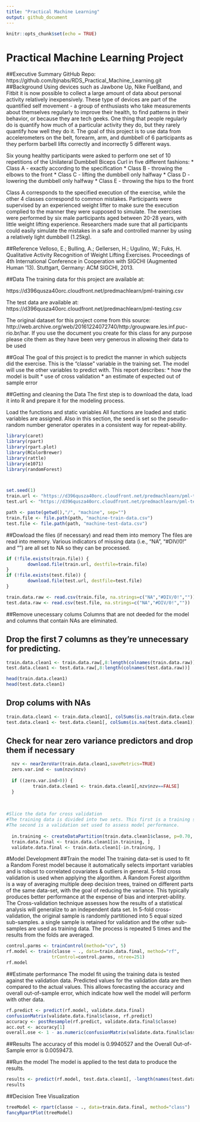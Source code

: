 ```yaml
---
title: "Practical Machine Learning"
output: github_document
---
```


```r
knitr::opts_chunk$set(echo = TRUE)
```

# Practical Machine Learning Project
 
##Executive Summary
GitHub Repo: https://github.com/bjnabs/RDS_Practical_Machine_Learning.git
##Background
Using devices such as Jawbone Up, Nike FuelBand, and Fitbit it is now possible to collect a large amount of data about personal activity relatively inexpensively. These type of devices are part of the quantified self movement - a group of enthusiasts who take measurements about themselves regularly to improve their health, to find patterns in their behavior, or because they are tech geeks. One thing that people regularly do is quantify how much of a particular activity they do, but they rarely quantify how well they do it. The goal of this project is to use data from accelerometers on the belt, forearm, arm, and dumbbell of 6 participants as they perform barbell lifts correctly and incorrectly 5 different ways.

Six young healthy participants were asked to perform one set of 10 repetitions of the Unilateral Dumbbell Biceps Curl in five different fashions:
* Class A - exactly according to the specification
* Class B - throwing the elbows to the front
* Class C - lifting the dumbbell only halfway
* Class D - lowering the dumbbell only halfway
* Class E - throwing the hips to the front

Class A corresponds to the specified execution of the exercise, while the other 4 classes correspond to common mistakes. Participants were supervised by an experienced weight lifter to make sure the execution complied to the manner they were supposed to simulate. The exercises were performed by six male participants aged between 20-28 years, with little weight lifting experience. Researchers made sure that all participants could easily simulate the mistakes in a safe and controlled manner by using a relatively light dumbbell (1.25kg).

##Reference
Velloso, E.; Bulling, A.; Gellersen, H.; Ugulino, W.; Fuks, H. Qualitative Activity Recognition of Weight Lifting Exercises. Proceedings of 4th International Conference in Cooperation with SIGCHI (Augmented Human ’13). Stuttgart, Germany: ACM SIGCHI, 2013.

##Data
The training data for this project are available at:

https://d396qusza40orc.cloudfront.net/predmachlearn/pml-training.csv

The test data are available at:
https://d396qusza40orc.cloudfront.net/predmachlearn/pml-testing.csv

The original dataset for this project come from this source: http://web.archive.org/web/20161224072740/http:/groupware.les.inf.puc-rio.br/har. If you use the document you create for this class for any purpose please cite them as they have been very generous in allowing their data to be used

##Goal
The goal of this project is to predict the manner in which subjects did the exercise. This is the “classe” variable in the training set. The model will use the other variables to predict with. This report describes:
* how the model is built
* use of cross validation
* an estimate of expected out of sample error

##Getting and cleaning the Data
The first step is to download the data, load it into R and prepare it for the modeling process.

Load the functions and static variables
All functions are loaded and static variables are assigned. Also in this section, the seed is set so the pseudo-random number generator operates in a consistent way for repeat-ability.

```r

library(caret)
library(rpart)
library(rpart.plot)
library(RColorBrewer)
library(rattle)
library(e1071)
library(randomForest)



set.seed(1)
train.url <- "https://d396qusza40orc.cloudfront.net/predmachlearn/pml-training.csv"
test.url <- "https://d396qusza40orc.cloudfront.net/predmachlearn/pml-testing.csv"

path <- paste(getwd(),"/", "machine", sep="")
train.file <- file.path(path, "machine-train-data.csv")
test.file <- file.path(path, "machine-test-data.csv")

```


##Dowload the files (if necessary) and read them into memory
The files are read into memory. Various indicators of missing data (i.e., “NA”, “#DIV/0!” and “”) are all set to NA so they can be processed.

```r

if (!file.exists(train.file)) {
        download.file(train.url, destfile=train.file)
}
if (!file.exists(test.file)) {
        download.file(test.url, destfile=test.file)
}

train.data.raw <- read.csv(train.file, na.strings=c("NA","#DIV/0!",""))
test.data.raw <- read.csv(test.file, na.strings=c("NA","#DIV/0!",""))

```

##Remove unecessary colums
Columns that are not deeded for the model and columns that contain NAs are eliminated.

## Drop the first 7 columns as they're unnecessary for predicting.
```r
train.data.clean1 <- train.data.raw[,8:length(colnames(train.data.raw))]
test.data.clean1 <- test.data.raw[,8:length(colnames(test.data.raw))]

head(train.data.clean1)
head(test.data.clean1)

```

## Drop colums with NAs
```r

train.data.clean1 <- train.data.clean1[, colSums(is.na(train.data.clean1)) == 0] 
test.data.clean1 <- test.data.clean1[, colSums(is.na(test.data.clean1)) == 0] 

```

## Check for near zero variance predictors and drop them if necessary
```r
  nzv <- nearZeroVar(train.data.clean1,saveMetrics=TRUE)
  zero.var.ind <- sum(nzv$nzv)
  
  if ((zero.var.ind>0)) {
          train.data.clean1 <- train.data.clean1[,nzv$nzv==FALSE]
  }
  
  
  
#Slice the data for cross validation
#The training data is divided into two sets. This first is a training set with 70% of the data which is used to train the model. 
#The second is a validation set used to assess model performance.
  
  in.training <- createDataPartition(train.data.clean1$classe, p=0.70, list=F)
  train.data.final <- train.data.clean1[in.training, ]
  validate.data.final <- train.data.clean1[-in.training, ]

```


#Model Development
##Train the model
The training data-set is used to fit a Random Forest model because it automatically selects important variables and is robust to correlated covariates & outliers in general. 5-fold cross validation is used when applying the algorithm. A Random Forest algorithm is a way of averaging multiple deep decision trees, trained on different parts of the same data-set, with the goal of reducing the variance. This typically produces better performance at the expense of bias and interpret-ability. The Cross-validation technique assesses how the results of a statistical analysis will generalize to an independent data set. In 5-fold cross-validation, the original sample is randomly partitioned into 5 equal sized sub-samples. a single sample is retained for validation and the other sub-samples are used as training data. The process is repeated 5 times and the results from the folds are averaged.

```r

control.parms <- trainControl(method="cv", 5)
rf.model <- train(classe ~ ., data=train.data.final, method="rf",
                 trControl=control.parms, ntree=251)
rf.model

```

##Estimate performance
The model fit using the training data is tested against the validation data. Predicted values for the validation data are then compared to the actual values. This allows forecasting the accuracy and overall out-of-sample error, which indicate how well the model will perform with other data.
```r

rf.predict <- predict(rf.model, validate.data.final)
confusionMatrix(validate.data.final$classe, rf.predict)
accuracy <- postResample(rf.predict, validate.data.final$classe)
acc.out <- accuracy[1]
overall.ose <- 1 - as.numeric(confusionMatrix(validate.data.final$classe, rf.predict)$overall[1])

```

##Results
The accuracy of this model is 0.9940527 and the Overall Out-of-Sample error is 0.0059473.

##Run the model
The model is applied to the test data to produce the results.

```r

results <- predict(rf.model, test.data.clean1[, -length(names(test.data.clean1))])
results

```

##Decision Tree Visualization
```r

treeModel <- rpart(classe ~ ., data=train.data.final, method="class")
fancyRpartPlot(treeModel)

```
